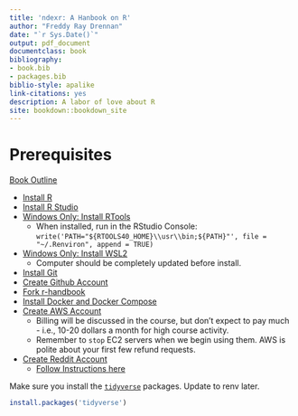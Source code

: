 ```yaml
--- 
title: 'ndexr: A Hanbook on R'
author: "Freddy Ray Drennan"
date: "`r Sys.Date()`"
output: pdf_document
documentclass: book
bibliography:
- book.bib
- packages.bib
biblio-style: apalike
link-citations: yes
description: A labor of love about R
site: bookdown::bookdown_site
---
```


# Prerequisites

[Book Outline](https://hackmd.io/vGRGEPo8QQyiG8gecWv71g)

* [Install R](https://cran.r-project.org/)
* [Install R Studio](https://www.rstudio.com/products/rstudio/download/)
* [Windows Only: Install RTools](https://cran.r-project.org/bin/windows/Rtools/)
    * When installed, run in the RStudio Console: `write('PATH="${RTOOLS40_HOME}\\usr\\bin;${PATH}"', file = "~/.Renviron", append = TRUE)`
* [Windows Only: Install WSL2](https://www.omgubuntu.co.uk/how-to-install-wsl2-on-windows-10)
    * Computer should be completely updated before install.
* [Install Git](https://git-scm.com/downloads)
* [Create Github Account](https://github.com/)
* [Fork r-handbook](https://github.com/fdrennan/r-handbook)
* [Install Docker and Docker Compose](https://docs.docker.com/get-docker/)
* [Create AWS Account](https://aws.amazon.com/)
    * Billing will be discussed in the course, but don't expect to pay much - i.e., 10-20 dollars a month for high course activity.
    * Remember to `stop` EC2 servers when we begin using them. AWS is polite about your first few refund requests. 
* [Create Reddit Account](reddit.com) 
    * [Follow Instructions here](https://towardsdatascience.com/how-to-use-the-reddit-api-in-python-5e05ddfd1e5c)

Make sure you install the [`tidyverse`](https://www.tidyverse.org/) packages. Update to renv later. 

```r
install.packages('tidyverse')
```
